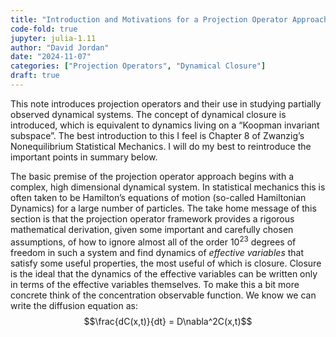 ```yaml
---
title: "Introduction and Motivations for a Projection Operator Approach"
code-fold: true
jupyter: julia-1.11
author: "David Jordan"
date: "2024-11-07"
categories: ["Projection Operators", "Dynamical Closure"]
draft: true
---
```

This note introduces projection operators and their use in studying partially observed dynamical systems.  The concept of dynamical closure is introduced, which is equivalent to dynamics living on a "Koopman invariant subspace". The best introduction to this I feel is Chapter 8 of Zwanzig's Nonequilibrium Statistical Mechanics. I will do my best to reintroduce the important points in summary below. 

The basic premise of the projection operator approach begins with a complex, high dimensional dynamical system. In statistical mechanics this is often taken to be Hamilton's equations of motion (so-called Hamiltonian Dynamics) for a large number of particles.  The take home message of this section is that the projection operator framework provides a rigorous mathematical derivation, given some important and carefully chosen assumptions, of how to ignore almost all of the order $10^{23}$ degrees of freedom in such a system and find dynamics of *effective variables* that satisfy some useful properties, the most useful of which is closure.  Closure is the ideal that the dynamics of the effective variables can be written only in terms of the effective variables themselves.  To make this a bit more concrete think of the concentration observable function.  We know we can write the diffusion equation as:
$$\frac{dC(x,t)}{dt} = D\nabla^2C(x,t)$$